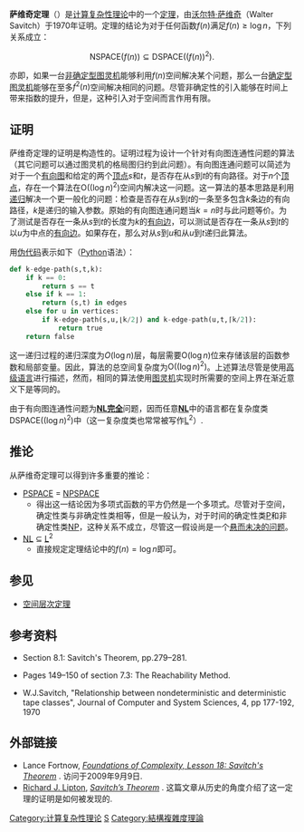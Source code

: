{{Link style|time=2015-12-12T05:12:07+00:00}}
'''萨维奇定理'''（{{Lang-en|Savitch's theorem}}）是[[计算复杂性理论|计算复杂性理论]]中的一个[[定理|定理]]，由[[:en:Walter_Savitch|沃尔特·萨维奇]]（Walter Savitch）于1970年证明。定理的结论为对于任何函数<math>f(n)</math>满足<math>f(n)\geq \log n</math>，下列关系成立：
  
:<math>\text{NSPACE}\left(f\left(n\right)\right) \subseteq \text{DSPACE}\left(\left(f\left(n\right)\right)^2\right).</math>

亦即，如果一台[[非确定型图灵机|非确定型图灵机]]能够利用<math>f(n)</math>空间解决某个问题，那么一台[[确定型图灵机|确定型图灵机]]能够在至多<math>f^2(n)</math>空间解决相同的问题。尽管非确定性的引入能够在时间上带来指数的提升，但是，这种引入对于空间而言作用有限。

== 证明 ==
萨维奇定理的证明是构造性的。证明过程为设计一个针对有向图连通性问题的算法（其它问题可以通过图灵机的格局图归约到此问题）。有向图连通问题可以简述为对于一个[[有向图|有向图]]和给定的两个[[顶点_(图论)|顶点]]''s''和''t''，是否存在从''s''到''t''的有向路径。对于''n''个[[顶点_(图论)|顶点]]，存在一个算法在<math>\mbox{O}\left((\log{n})^2\right)</math>空间内解决这一问题。这一算法的基本思路是利用[[递归|递归]]解决一个更一般化的问题：检查是否存在从''s''到''t''的一条至多包含''k''条边的有向路径，''k''是递归的输入参数。原始的有向图连通问题当<math>k=n</math>时与此问题等价。为了测试是否存在一条从''s''到''t''的长度为''k''的[[有向边|有向边]]，可以测试是否存在一条从''s''到''t''的以''u''为中点的[[有向边|有向边]]。如果存在，那么对从''s''到''u''和从''u''到''t''递归此算法。

用[[伪代码|伪代码]]表示如下（[[Python|Python]]语法）：
<syntaxhighlight lang="python">
def k-edge-path(s,t,k):
    if k == 0:
        return s == t
    else if k == 1:
        return (s,t) in edges
    else for u in vertices:
        if k-edge-path(s,u,⌊k/2⌋) and k-edge-path(u,t,⌈k/2⌉):
            return true
    return false
</syntaxhighlight>
这一递归过程的递归深度为<math>O(\log n)</math>层，每层需要<math>\mbox{O}(\log{n})</math>位来存储该层的函数参数和局部变量。因此，算法的总空间复杂度为<math>\mbox{O}\left((\log{n})^2\right)</math>。上述算法尽管是使用[[高级语言|高级语言]]进行描述，然而，相同的算法使用[[图灵机|图灵机]]实现时所需要的空间上界在渐近意义下是等同的。

由于有向图连通性问题为'''[[NL完全|NL完全]]'''问题，因而任意'''[[NL_(复杂度)|NL]]'''中的语言都在复杂度类<math>\text{DSPACE}\left(\left(\log n\right)^2\right)</math>中（这一复杂度类也常常被写作[[L_(复杂度)|L]]<sup>2</sup>）.

== 推论 ==
从萨维奇定理可以得到许多重要的推论：
* [[PSPACE|PSPACE]] = [[NPSPACE|NPSPACE]]
** 得出这一结论因为多项式函数的平方仍然是一个多项式。尽管对于空间，确定性类与非确定性类相等，但是一般认为，对于时间的确定性类[[P_(复杂度)|P]]和非确定性类[[NP_(复杂度)|NP]]，这种关系不成立，尽管这一假设尚是一个[[P/NP问题|悬而未决的问题]]。
* [[NL_(复杂度)|NL]] ⊆ [[L_(复杂度)|L]]<sup>2</sup>
** 直接规定定理结论中的<math>f(n)= \log n</math>即可。

== 参见 ==
* [[空间层次定理|空间层次定理]]

== 参考资料 ==

* {{cite book|author = [[:en:Michael_Sipser|Michael Sipser]] | year = 1997 | title = Introduction to the Theory of Computation |url = https://archive.org/details/introductiontoth00sips| publisher = PWS Publishing | isbn = 0-534-94728-X}} Section 8.1: Savitch's Theorem, pp.279–281.
* {{cite book|author = [[:en:Christos_Papadimitriou|Christos Papadimitriou]] | year = 1993 | title = Computational Complexity | publisher = Addison Wesley | edition = 1st edition | isbn = 0-201-53082-1}} Pages 149–150 of section 7.3: The Reachability Method.
* W.J.Savitch, "Relationship between nondeterministic and deterministic tape classes", Journal of Computer and System Sciences, 4, pp 177-192, 1970

== 外部链接 ==
* Lance Fortnow, ''[http://blog.computationalcomplexity.org/2003/05/foundations-of-complexity-lesson-18.html Foundations of Complexity, Lesson 18: Savitch's Theorem] {{Wayback|url=http://blog.computationalcomplexity.org/2003/05/foundations-of-complexity-lesson-18.html |date=20090518112319 }}''. 访问于2009年9月9日.
* [[:en:Richard_J._Lipton|Richard J. Lipton]], ''[http://rjlipton.wordpress.com/2009/04/05/savitchs-theorem/ Savitch’s Theorem] {{Wayback|url=http://rjlipton.wordpress.com/2009/04/05/savitchs-theorem/ |date=20090408071348 }}''. 这篇文章从历史的角度介绍了这一定理的证明是如何被发现的.

[[Category:计算复杂性理论|Category:计算复杂性理论]]
[[Category:数学定理|S]]
[[Category:結構複雜度理論|Category:結構複雜度理論]]